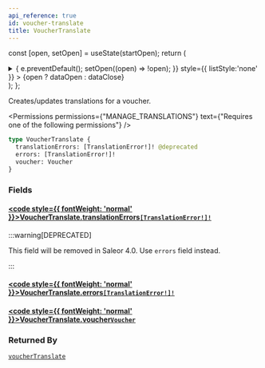 ```yaml
---
api_reference: true
id: voucher-translate
title: VoucherTranslate
---
```






const [open, setOpen] = useState(startOpen);
return (
<details {...(open ? { open: true } : {})} className="details" style={{ border:'none', boxShadow:'none', background:'var(--ifm-background-color)' }}>
<summary
onClick={(e) => {
e.preventDefault();
setOpen((open) => !open);
}}
style={{ listStyle:'none' }} >
{open ? dataOpen : dataClose}
</summary>
{open && children}
</details>
);
};

Creates/updates translations for a voucher.


<Permissions permissions={"MANAGE_TRANSLATIONS"} text={"Requires one of the following permissions"} />


```graphql
type VoucherTranslate {
  translationErrors: [TranslationError!]! @deprecated
  errors: [TranslationError!]!
  voucher: Voucher
}
```

### Fields

#### [<code style={{ fontWeight: 'normal' }}>VoucherTranslate.<b>translationErrors</b></code>](#)<Bullet />[`[TranslationError!]!`](../../../api-reference/miscellaneous/objects/translation-error.mdx) <Badge class="badge badge--deprecated badge--secondary" text="deprecated"/> <Badge class="badge badge--secondary" text="non-null"/> <Badge class="badge badge--secondary" text="object"/> <Badge class="badge badge--secondary" text="miscellaneous"/>

:::warning[DEPRECATED]

This field will be removed in Saleor 4.0. Use `errors` field instead.

:::

#### [<code style={{ fontWeight: 'normal' }}>VoucherTranslate.<b>errors</b></code>](#)<Bullet />[`[TranslationError!]!`](../../../api-reference/miscellaneous/objects/translation-error.mdx) <Badge class="badge badge--secondary" text="non-null"/> <Badge class="badge badge--secondary" text="object"/> <Badge class="badge badge--secondary" text="miscellaneous"/>

#### [<code style={{ fontWeight: 'normal' }}>VoucherTranslate.<b>voucher</b></code>](#)<Bullet />[`Voucher`](../../../api-reference/discounts/objects/voucher.mdx) <Badge class="badge badge--secondary" text="object"/> <Badge class="badge badge--secondary" text="discounts"/>

### Returned By

[`voucherTranslate`](../../../api-reference/discounts/mutations/voucher-translate.mdx) <Badge class="badge badge--secondary" text="mutation"/>

